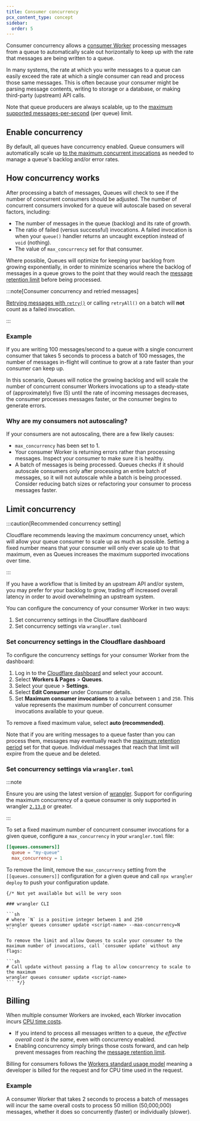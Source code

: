 ```yaml
---
title: Consumer concurrency
pcx_content_type: concept
sidebar:
  order: 5
---
```


Consumer concurrency allows a [consumer Worker](/queues/reference/how-queues-works/#consumers) processing messages from a queue to automatically scale out horizontally to keep up with the rate that messages are being written to a queue.

In many systems, the rate at which you write messages to a queue can easily exceed the rate at which a single consumer can read and process those same messages. This is often because your consumer might be parsing message contents, writing to storage or a database, or making third-party (upstream) API calls.

Note that queue producers are always scalable, up to the [maximum supported messages-per-second](/queues/platform/limits/) (per queue) limit.

## Enable concurrency

By default, all queues have concurrency enabled. Queue consumers will automatically scale up [to the maximum concurrent invocations](/queues/platform/limits/) as needed to manage a queue's backlog and/or error rates.

## How concurrency works

After processing a batch of messages, Queues will check to see if the number of concurrent consumers should be adjusted. The number of concurrent consumers invoked for a queue will autoscale based on several factors, including:

- The number of messages in the queue (backlog) and its rate of growth.
- The ratio of failed (versus successful) invocations. A failed invocation is when your `queue()` handler returns an uncaught exception instead of `void` (nothing).
- The value of `max_concurrency` set for that consumer.

Where possible, Queues will optimize for keeping your backlog from growing exponentially, in order to minimize scenarios where the backlog of messages in a queue grows to the point that they would reach the [message retention limit](/queues/platform/limits/) before being processed.

:::note[Consumer concurrency and retried messages]

[Retrying messages with `retry()`](/queues/configuration/batching-retries/#explicit-acknowledgement-and-retries) or calling `retryAll()` on a batch will **not** count as a failed invocation.

:::

### Example

If you are writing 100 messages/second to a queue with a single concurrent consumer that takes 5 seconds to process a batch of 100 messages, the number of messages in-flight will continue to grow at a rate faster than your consumer can keep up.

In this scenario, Queues will notice the growing backlog and will scale the number of concurrent consumer Workers invocations up to a steady-state of (approximately) five (5) until the rate of incoming messages decreases, the consumer processes messages faster, or the consumer begins to generate errors.

### Why are my consumers not autoscaling?

If your consumers are not autoscaling, there are a few likely causes:

- `max_concurrency` has been set to 1.
- Your consumer Worker is returning errors rather than processing messages. Inspect your consumer to make sure it is healthy.
- A batch of messages is being processed. Queues checks if it should autoscale consumers only after processing an entire batch of messages, so it will not autoscale while a batch is being processed. Consider reducing batch sizes or refactoring your consumer to process messages faster.

## Limit concurrency

:::caution[Recommended concurrency setting]

Cloudflare recommends leaving the maximum concurrency unset, which will allow your queue consumer to scale up as much as possible. Setting a fixed number means that your consumer will only ever scale up to that maximum, even as Queues increases the maximum supported invocations over time.

:::

If you have a workflow that is limited by an upstream API and/or system, you may prefer for your backlog to grow, trading off increased overall latency in order to avoid overwhelming an upstream system.

You can configure the concurrency of your consumer Worker in two ways:

1. Set concurrency settings in the Cloudflare dashboard
2. Set concurrency settings via `wrangler.toml`

### Set concurrency settings in the Cloudflare dashboard

To configure the concurrency settings for your consumer Worker from the dashboard:

1. Log in to the [Cloudflare dashboard](https://dash.cloudflare.com) and select your account.
2. Select **Workers & Pages** > **Queues**.
3. Select your queue > **Settings**.
4. Select **Edit Consumer** under Consumer details.
5. Set **Maximum consumer invocations** to a value between `1` and `250`. This value represents the maximum number of concurrent consumer invocations available to your queue.

To remove a fixed maximum value, select **auto (recommended)**.

Note that if you are writing messages to a queue faster than you can process them, messages may eventually reach the [maximum retention period](/queues/platform/limits/) set for that queue. Individual messages that reach that limit will expire from the queue and be deleted.

### Set concurrency settings via `wrangler.toml`

:::note

Ensure you are using the latest version of [wrangler](/workers/wrangler/install-and-update/). Support for configuring the maximum concurrency of a queue consumer is only supported in wrangler [`2.13.0`](https://github.com/cloudflare/workers-sdk/releases/tag/wrangler%402.13.0) or greater.

:::

To set a fixed maximum number of concurrent consumer invocations for a given queue, configure a `max_concurrency` in your `wrangler.toml` file:

```toml
[[queues.consumers]]
  queue = "my-queue"
  max_concurrency = 1
```

To remove the limit, remove the `max_concurrency` setting from the `[[queues.consumers]]` configuration for a given queue and call `npx wrangler deploy` to push your configuration update.

    {/* Not yet available but will be very soon

    ### wrangler CLI

    ```sh
    # where `N` is a positive integer between 1 and 250
    wrangler queues consumer update <script-name> --max-concurrency=N
    ```

    To remove the limit and allow Queues to scale your consumer to the maximum number of invocations, call `consumer update` without any flags:

    ```sh
    # Call update without passing a flag to allow concurrency to scale to the maximum
    wrangler queues consumer update <script-name>
    ``` */}

## Billing

When multiple consumer Workers are invoked, each Worker invocation incurs [CPU time costs](/workers/platform/pricing/#workers).

- If you intend to process all messages written to a queue, _the effective overall cost is the same_, even with concurrency enabled.
- Enabling concurrency simply brings those costs forward, and can help prevent messages from reaching the [message retention limit](/queues/platform/limits/).

Billing for consumers follows the [Workers standard usage model](/workers/platform/pricing/#example-pricing-standard-usage-model) meaning a developer is billed for the request and for CPU time used in the request.

### Example

A consumer Worker that takes 2 seconds to process a batch of messages will incur the same overall costs to process 50 million (50,000,000) messages, whether it does so concurrently (faster) or individually (slower).

